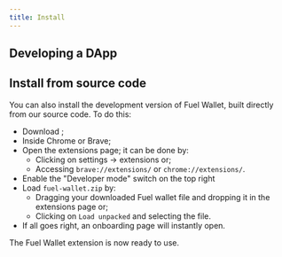 ```yaml
---
title: Install
---
```


<InstallSection />

## Developing a DApp

<SDKSection />

## Install from source code

You can also install the development version of Fuel Wallet, built directly from our source code. To do this:

- Download <DownloadWalletPreview />;
- Inside Chrome or Brave;
- Open the extensions page; it can be done by:
  - Clicking on settings -> extensions or;
  - Accessing `brave://extensions/` or `chrome://extensions/`.
- Enable the "Developer mode" switch on the top right
- Load `fuel-wallet.zip` by:
  - Dragging your downloaded Fuel wallet file and dropping it in the extensions page or;
  - Clicking on `Load unpacked` and selecting the file.
- If all goes right, an onboarding page will instantly open.

The Fuel Wallet extension is now ready to use.

